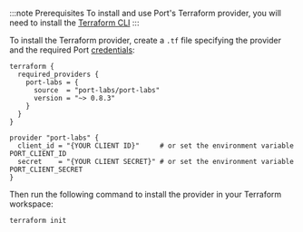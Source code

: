 :::note Prerequisites
To install and use Port's Terraform provider, you will need to install the [Terraform CLI](https://learn.hashicorp.com/tutorials/terraform/install-cli)
:::

To install the Terraform provider, create a `.tf` file specifying the provider and the required Port [credentials](../../api/api.md#find-your-port-credentials):

```hcl showLineNumbers
terraform {
  required_providers {
    port-labs = {
      source  = "port-labs/port-labs"
      version = "~> 0.8.3"
    }
  }
}

provider "port-labs" {
  client_id = "{YOUR CLIENT ID}"     # or set the environment variable PORT_CLIENT_ID
  secret    = "{YOUR CLIENT SECRET}" # or set the environment variable PORT_CLIENT_SECRET
}
```

Then run the following command to install the provider in your Terraform workspace:

```shell showLineNumbers
terraform init
```
